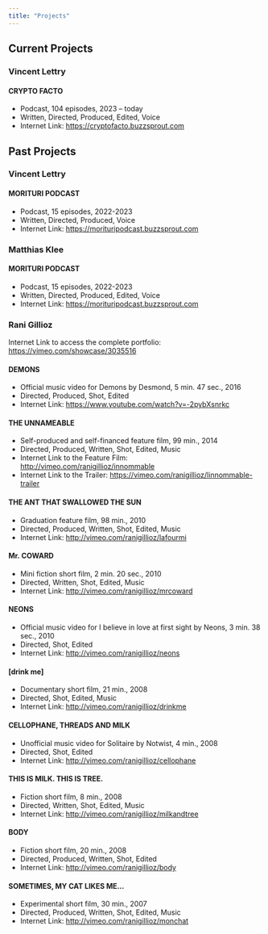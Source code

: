 ```yaml
---
title: "Projects"
---
```


## Current Projects

### Vincent Lettry

#### CRYPTO FACTO 
- Podcast, 104 episodes, 2023 – today
- Written, Directed, Produced, Edited, Voice
- Internet Link: <https://cryptofacto.buzzsprout.com>

## Past Projects

### Vincent Lettry

#### MORITURI PODCAST
- Podcast, 15 episodes, 2022-2023
- Written, Directed, Produced, Voice
- Internet Link: <https://morituripodcast.buzzsprout.com>


### Matthias Klee

#### MORITURI PODCAST
- Podcast, 15 episodes, 2022-2023
- Written, Directed, Produced, Edited, Voice
- Internet Link: <https://morituripodcast.buzzsprout.com>


### Rani Gillioz
Internet Link to access the complete portfolio: <https://vimeo.com/showcase/3035516>

#### DEMONS
- Official music video for Demons by Desmond, 5 min. 47 sec., 2016
- Directed, Produced, Shot, Edited
- Internet Link: <https://www.youtube.com/watch?v=-2pybXsnrkc>

#### THE UNNAMEABLE
- Self-produced and self-financed feature film, 99 min., 2014
- Directed, Produced, Written, Shot, Edited, Music
- Internet Link to the Feature Film: <http://vimeo.com/ranigillioz/innommable>
- Internet Link to the Trailer: <https://vimeo.com/ranigillioz/linnommable-trailer>

#### THE ANT THAT SWALLOWED THE SUN
- Graduation feature film, 98 min., 2010
- Directed, Produced, Written, Shot, Edited, Music
- Internet Link: <http://vimeo.com/ranigillioz/lafourmi>

#### Mr. COWARD
- Mini fiction short film, 2 min. 20 sec., 2010
- Directed, Written, Shot, Edited, Music
- Internet Link: <http://vimeo.com/ranigillioz/mrcoward>

#### NEONS
- Official music video for I believe in love at first sight by Neons, 3 min. 38 sec., 2010
- Directed, Shot, Edited
- Internet Link: <http://vimeo.com/ranigillioz/neons>

#### [drink me]
- Documentary short film, 21 min., 2008
- Directed, Shot, Edited, Music
- Internet Link: <http://vimeo.com/ranigillioz/drinkme>

#### CELLOPHANE, THREADS AND MILK
- Unofficial music video for Solitaire by Notwist, 4 min., 2008
- Directed, Shot, Edited
- Internet Link: <http://vimeo.com/ranigillioz/cellophane>

#### THIS IS MILK. THIS IS TREE.
- Fiction short film, 8 min., 2008
- Directed, Written, Shot, Edited, Music
- Internet Link: <http://vimeo.com/ranigillioz/milkandtree>

#### BODY
- Fiction short film, 20 min., 2008
- Directed, Produced, Written, Shot, Edited
- Internet Link: <http://vimeo.com/ranigillioz/body>

#### SOMETIMES, MY CAT LIKES ME…
- Experimental short film, 30 min., 2007
- Directed, Produced, Written, Shot, Edited, Music
- Internet Link: <http://vimeo.com/ranigillioz/monchat>
